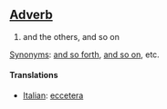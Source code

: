 ==[[Adverb]]==
#and the others, and so on

[[Synonym]]s: [[and so forth]], [[and so on]], etc.

====Translations====

*[[Italian]]: [[eccetera]]